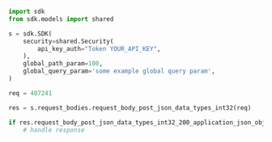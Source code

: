 ```python showLineNumbers copy filename="Request Body Post Json Data Types Int32 usage example"
import sdk
from sdk.models import shared

s = sdk.SDK(
    security=shared.Security(
        api_key_auth="Token YOUR_API_KEY",
    ),
    global_path_param=100,
    global_query_param='some example global query param',
)

req = 407241

res = s.request_bodies.request_body_post_json_data_types_int32(req)

if res.request_body_post_json_data_types_int32_200_application_json_object is not None:
    # handle response
```
